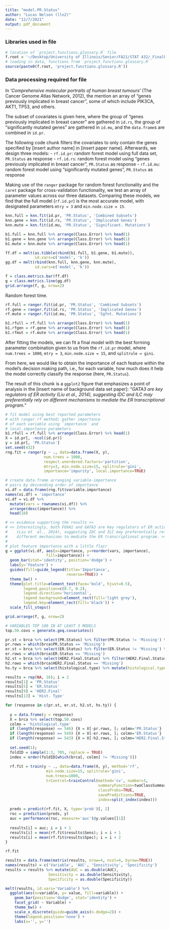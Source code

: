```yaml
---
title: "model.PR.Status"
author: "Lucas Nelson (lln2)"
date: "12/7/2021"
output: pdf_document
---
```


\par\noindent\rule{\textwidth}{0.4pt}

### Libraries used in file

```r
# location of `project.functions.glossary.R` file
f.root = '~/Desktop/University of Illinois/Senior/FA21/STAT 432/_FinalProject/'
# loading in data, functions from `project.functions.glossary.R`
source(paste0(f.root, 'project.functions.glossary.R'))
```

### Data processing required for file

\par\noindent\rule{\textwidth}{0.4pt}

In '*Comprehensive molecular portraits of human breast tumours*' (The Cancer Genome Atlas Network, 2012), the mention an array of "genes previously implicated in breast cancer", some of which include PIK3CA, AKT1, TP53, and others.

The subset of covariates is given here, where the group of "genes previously implicated in breast cancer" are gathered in `id.rs`, the group of "significantly mutated genes" are gathered in `id.mu`, and the `data.frame`s are combined in `id.pr`.

The following code chunk filters the covariates to only contain the genes specified by [insert author name] in [insert paper name]. Afterwards, we design three models:
  - `rf.id.pr`: random forest model using full data set, `PR.Status` as response
  - `rf.id.rs`: random forest model using "genes previously implicated in breast cancer", `PR.Status` as response
  - `rf.id.mu`: random forest model using "significantly mutated genes", `PR.Status` as response

Making use of the `ranger` package for random forest functionality and the `caret` package for cross-validation functionality, we test an array of parameter values across our three datasets. Comparing these models, we find that the full model (`rf.id.pr`) is the most accurate model, with designated parameters `mtry = 3` and `min.node.size = 15`.

```r
knn.full = knn.fit(id.pr, 'PR.Status', 'Combined Subsets')
knn.gene = knn.fit(id.rs, 'PR.Status', 'Implicated Genes')
knn.mute = knn.fit(id.mu, 'PR.Status', 'Significant. Mutations')

b1.full = knn.full %>% arrange(Class.Error) %>% head(1)
b1.gene = knn.gene %>% arrange(Class.Error) %>% head(1)
b1.mute = knn.mute %>% arrange(Class.Error) %>% head(1)
```

```r
ff.df = melt(as.tibble(rbind(b1.full, b1.gene, b1.mute)),
             id.vars=c('model', 'k'))
gg.df = melt(rbind(knn.full, knn.gene, knn.mute),
             id.vars=c('model', 'k'))

f = class.metrics.bar(ff.df)
g = class.metrics.line(gg.df)
grid.arrange(f, g, nrow=2)
```

Random forest time.

```r
rf.full = ranger.fit(id.pr, 'PR.Status', 'Combined Subsets')
rf.gene = ranger.fit(id.rs, 'PR.Status', 'Implicated Genes')
rf.mute = ranger.fit(id.mu, 'PR.Status', 'Sgfnt. Mutations')

b1.rfull = rf.full %>% arrange(Class.Error) %>% head(1)
b1.rfgen = rf.gene %>% arrange(Class.Error) %>% head(1)
b1.rfmut = rf.mute %>% arrange(Class.Error) %>% head(1)
```

After fitting the models, we can fit a final model with the best forming parameter combination given to us from the `rf.id.pr` model, where `num.trees = 1000`, `mtry = 3`, `min.node.size = 15`, and `splitrule = gini`.

From here, we would like to obtain the importance of each feature within the model's decision making path, i.e., for each variable, how much does it help the model correctly classify the response (here, `PR.Status`).

The result of this chunk is a `ggplot2` figure that emphasizes a point of analysis in the [insert name of background data set paper]: *"GATA3 are key regulators of ER activity (Liu et  al., 2014), suggesting IDC and ILC may preferentially rely on different mechanisms to mediate the ER transcriptional program."*

```r
# fit model using best reported parameters
# with ranger rf method; gather importance
# of each variable using `importance` and
# local.importance parameters
b1.rfull = rf.full %>% arrange(Class.Error) %>% head(1)
X = id.pr[, -ncol(id.pr)]
y = id.pr[, 'PR.Status']
set.seed(432)
rng.fit = ranger(y ~ ., data=data.frame(X, y),
                 num.trees = 1000,
                 respect.unordered.factors='partition',
                 mtry=3, min.node.size=15, splitrule='gini',
                 importance='impurity', local.importance=TRUE)

# create data.frame arranging variable-importance
# pairs by descending order of importance
vi.df = data.frame(rng.fit$variable.importance)
names(vi.df) = 'importance'
vi.df = vi.df %>%
  mutate(vars = rownames(vi.df)) %>%
  arrange(desc(importance)) %>%
  head(10)

# << evidence supporting the results >>
# << Interestingly, both FOXA1 and GATA3 are key regulators of ER activity
#    (Liu et  al., 2014), suggesting IDC and ILC may preferentially rely on
#    different mechanisms to mediate the ER transcriptional program. >>
# 
# plot feature importance with a little flair
g = ggplot(vi.df, aes(x=importance, y=reorder(vars, importance),
                  fill=importance)) +
  geom_bar(stat='identity', position='dodge') +
  labs(y='Feature') +
  guides(fill=guide_legend(title='Importance',
                           reverse=TRUE)) +
  theme_bw() +
  theme(plot.title=element_text(face='bold', hjust=0.5),
        legend.position=c(0.7, 0.2),
        legend.direction='horizontal',
        legend.background=element_rect(fill='light grey'),
        legend.key=element_rect(fill='black')) +
  scale_fill_steps()

grid.arrange(f, g, nrow=2)
```

```r
# VARIABLES TOP 100 IN AT LEAST 3 MODELS
top.50.covs = generate.geq.covariates()

pr.st = brca %>% select(PR.Status) %>% filter(PR.Status != 'Missing') %>% mutate(PR.Status = factor(PR.Status))
pr.rows = which(brca$PR.Status == 'Missing')
er.st = brca %>% select(ER.Status) %>% filter(ER.Status != 'Missing') %>% mutate(ER.Status = factor(ER.Status))
er.rows = which(brca$ER.Status == 'Missing')
h2.st = brca %>% select(HER2.Final.Status) %>% filter(HER2.Final.Status != 'Missing') %>% mutate(HER2.Final.Status = factor(HER2.Final.Status))
h2.rows = which(brca$HER2.Final.Status == 'Missing')
hs.ty = brca %>% select(histological.type) %>% mutate(histological.type = factor(ifelse(histological.type == 'infiltrating lobular carcinoma', 'Positive', 'Negative')))

results = rep(NA, 16); i = 2
results[1] = 'PR.Status'
results[5] = 'ER.Status'
results[9] = 'HER2.Final'
results[13] = 'Hist. Type'

for (response in c(pr.st, er.st, h2.st, hs.ty)) {
  
  y = data.frame(y = response)
  X = brca %>% select(top.50.covs)
  colmn = 'histological.type'
  if (length(response) == 546) {X = X[-pr.rows, ]; colmn='PR.Status'}
  if (length(response) == 549) {X = X[-er.rows, ]; colmn='ER.Status'}
  if (length(response) == 543) {X = X[-h2.rows, ]; colmn='HER2.Final.Status'}
  
  set.seed(1); 
  foldID = sample(1:3, 705, replace = TRUE)
  index = order(foldID[which(brca[, colmn] != 'Missing')])
  
  rf.fit = train(y ~ ., data=data.frame(X, y), method='rf',
                  min.node.size=15, splitrule='gini',
                  num.trees=1000,
                  trControl=trainControl(method='cv', number=3,
                                         summaryFunction=twoClassSummary,
                                         classProbs=TRUE,
                                         savePredictions=TRUE,
                                         index=split_index(index)))
  
  preds = predict(rf.fit, X, type='prob')[, 2]
  roc = prediction(preds, y)
  auc = performance(roc, measure='auc')@y.values[[1]]
  
  results[i] = auc; i = i + 1
  results[i] = mean(rf.fit$results$Sens); i = i + 1
  results[i] = mean(rf.fit$results$Spec); i = i + 2
}

rf.fit

results = data.frame(matrix(results, nrow=4, ncol=4, byrow=TRUE))
names(results) = c('Variable', 'AUC', 'Sensitivity', 'Specificity')
results = results %>% mutate(AUC = as.double(AUC),
                   Sensitivity = as.double(Sensitivity),
                   Specificity = as.double(Specificity))

melt(results, id.vars='Variable') %>%
  ggplot(aes(x=variable, y= value, fill=variable)) +
    geom_bar(position='dodge', stat='identity') +
    facet_grid( ~ Variable) +
    theme_bw() +
    scale_x_discrete(guide=guide_axis(n.dodge=2)) +
    theme(legend.position='none') +
    labs(x='', y='')
```
